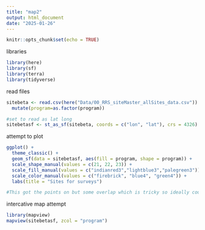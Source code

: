 ```yaml
---
title: "map2"
output: html_document
date: "2025-01-26"
---
```


```r
knitr::opts_chunk$set(echo = TRUE)
```
libraries
```r
library(here)
library(sf)
library(terra)
library(tidyverse)
```

read files
```r
sitebeta <- read.csv(here("Data/00_RRS_siteMaster_allSites_data.csv")) %>%
  mutate(program=as.factor(program))

#set to read as lat long
sitebetasf <- st_as_sf(sitebeta, coords = c("lon", "lat"), crs = 4326) 

```

attempt to plot
```r
ggplot() + 
  theme_classic() +
  geom_sf(data = sitebetasf, aes(fill = program, shape = program)) + 
  scale_shape_manual(values = c(21, 22, 23)) +
  scale_fill_manual(values = c("indianred3","lightblue3","palegreen3")) +
  scale_color_manual(values = c("firebrick", "blue4", "green4")) + 
  labs(title = "Sites for surveys") 

#This got the points on but some overlap which is tricky so ideally could make an interactive

```


intercative map attempt
```r
library(mapview)
mapview(sitebetasf, zcol = "program") 
```
